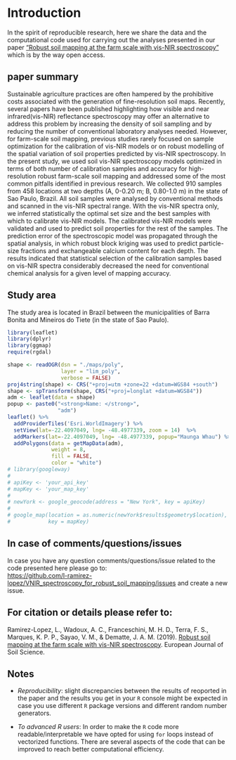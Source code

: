 
# Introduction
In the spirit of reproducible research, here we share the data and the computational code
used for carrying out the analyses presented in our paper ["Robust soil mapping at the farm scale with vis-NIR spectroscopy"](https://onlinelibrary.wiley.com/doi/10.1111/ejss.12752) which is by the way open access. 

## paper summary
Sustainable agriculture practices are often hampered by the prohibitive costs associated with the generation of fine-resolution soil maps. Recently, several papers have been published highlighting how visible and near infrared(vis-NIR) reflectance spectroscopy may offer an alternative to address this problem by increasing the density of soil sampling and by reducing the number of conventional laboratory analyses needed. However, for farm-scale soil mapping, previous studies rarely focused on sample optimization for the calibration of vis-NIR models or on robust modelling of the spatial variation of soil properties predicted by vis-NIR spectroscopy. In the present study, we used soil vis-NIR spectroscopy models optimized in terms of both number of calibration samples and accuracy for high-resolution robust farm-scale soil mapping and addressed some of the most common pitfalls identified in previous research. We collected 910 samples from 458 locations at two depths (A, 0-0.20 m; B, 0.80-1.0 m) in the state of Sao Paulo, Brazil. All soil samples were analysed by conventional methods and scanned in the vis-NIR spectral range. With the vis-NIR spectra only, we inferred statistically the optimal set size and the best samples with which to calibrate vis-NIR models. The calibrated vis-NIR models were validated and used to predict soil properties for the rest of the samples. The prediction error of the spectroscopic model was propagated through the spatial analysis, in which robust block kriging was used to predict particle-size fractions and exchangeable calcium content for each depth. The results indicated that statistical selection of the calibration samples based on vis-NIR spectra considerably decreased the need for conventional chemical analysis for a given level of mapping accuracy.

## Study area
The study area is located in Brazil between the municipalities of Barra Bonita and Mineiros do Tiete (in the state of Sao Paulo).
```r
library(leaflet)
library(dplyr)
library(ggmap)
require(rgdal)
```

```r
shape <- readOGR(dsn = "./maps/poly",
                 layer = "lim_poly",
                 verbose = FALSE)
proj4string(shape) <- CRS("+proj=utm +zone=22 +datum=WGS84 +south")
shape <- spTransform(shape, CRS("+proj=longlat +datum=WGS84"))
adm <- leaflet(data = shape)
popup <- paste0("<strong>Name: </strong>",
                "adm")
leaflet() %>%
  addProviderTiles('Esri.WorldImagery') %>%
  setView(lat=-22.4097049, lng= -48.4977339, zoom = 14)  %>%
  addMarkers(lat=-22.4097049, lng= -48.4977339, popup="Maunga Whau") %>%
  addPolygons(data = getMapData(adm),
              weight = 8,
              fill = FALSE,
              color = "white")
# library(googleway)
# 
# apiKey <- 'your_api_key'
# mapKey <- 'your_map_key'
# 
# newYork <- google_geocode(address = "New York", key = apiKey)
# 
# google_map(location = as.numeric(newYork$results$geometry$location), 
#            key = mapKey)
```


## In case of comments/questions/issues 
In case you have any question comments/questions/issue related to the code presented here please go to:  
[https://github.com/l-ramirez-lopez/VNIR_spectroscopy_for_robust_soil_mapping/issues](https://github.com/l-ramirez-lopez/VNIR_spectroscopy_for_robust_soil_mapping/issues) and create a new issue.

## For citation or details please refer to: 
Ramirez-Lopez, L., Wadoux, A. C., Franceschini, M. H. D., Terra, F. S., Marques, K. P. P., Sayao, V. M., & Dematte, J. A. M. (2019). [Robust soil mapping at the farm scale with vis-NIR spectroscopy](https://onlinelibrary.wiley.com/doi/10.1111/ejss.12752). European Journal of Soil Science.

## Notes
* _Reproducibility_: slight discrepancies between the results of reoported in the paper and the results you get in your `R` console might be expected in case you use different `R` package versions and different random number generators.  

* _To advanced R users_: In order to make the `R` code more readable/interpretable we have opted for using `for` loops instead of vectorized functions. There are several aspects of the code that can be improved to reach better computational efficiency.